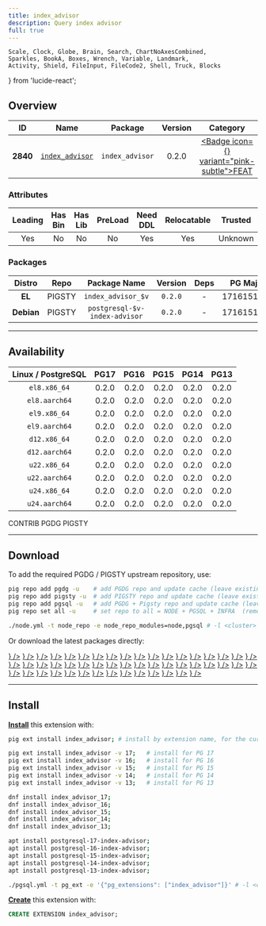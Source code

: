 ```yaml
---
title: index_advisor
description: Query index advisor
full: true
---
```


    Scale, Clock, Globe, Brain, Search, ChartNoAxesCombined,
    Sparkles, BookA, Boxes, Wrench, Variable, Landmark,
    Activity, Shield, FileInput, FileCode2, Shell, Truck, Blocks
} from 'lucide-react';

## Overview

| <TooltipIconButton tooltip="Extension unique identifier" side="top">ID</TooltipIconButton> | <TooltipIconButton tooltip="Extension name" side="top">Name</TooltipIconButton> | <TooltipIconButton tooltip="Package name for installation" side="top">Package</TooltipIconButton> | <TooltipIconButton tooltip="Latest available extension version" side="top">Version</TooltipIconButton> | <TooltipIconButton tooltip="Extension category" side="top">Category</TooltipIconButton> | <TooltipIconButton tooltip="Open source license" side="top">License</TooltipIconButton> | <TooltipIconButton tooltip="Programming language" side="top">Lang</TooltipIconButton> |
|:--------:|:--------:|:----------:|:--------------:|:---------------------------------------:|:------------------------------------------------------:|:----:|
| **2840** | [`index_advisor`](https://github.com/supabase/index_advisor) | `index_advisor` | 0.2.0 | <a href="/ext/feat" className="no-underline"><Badge icon={<Sparkles />} variant="pink-subtle">FEAT</Badge></a> | <a href="/ext/list/license#postgresql" className="no-underline"><Badge icon={<Scale />} variant="blue-subtle">PostgreSQL</Badge></a> | <a href="/ext/list/lang#sql"><Badge icon={<FileCode2 />} variant="green-subtle">SQL</Badge></a> |

### Attributes

| <TooltipIconButton tooltip="The Primary Leading extension in the Package" side="top">Leading</TooltipIconButton> | <TooltipIconButton tooltip="Contains binary utils" side="top">Has Bin</TooltipIconButton> | <TooltipIconButton tooltip="Contains .so shared library files" side="top">Has Lib</TooltipIconButton> | <TooltipIconButton tooltip="Requires preloading via shared_preload_libraries" side="top">PreLoad</TooltipIconButton> | <TooltipIconButton tooltip="Requires CREATE EXTENSION DDL command" side="top">Need DDL</TooltipIconButton> | <TooltipIconButton tooltip="Can be installed in any schema" side="top">Relocatable</TooltipIconButton> | <TooltipIconButton tooltip="Can be created by non-superuser" side="top">Trusted</TooltipIconButton> | <TooltipIconButton tooltip="Schemas used by this extension" side="top">Schemas</TooltipIconButton> |
|:-------:|:-------:|:-------:|:-------:|:--------:|:-----------:|:-------:|:-------:|
| Yes | No | No | No | Yes | Yes | Unknown | - |

### Packages

| <TooltipIconButton tooltip="Linux distribution family, EL or Debian" side="top">Distro</TooltipIconButton> | <TooltipIconButton tooltip="Package repository" side="top">Repo</TooltipIconButton> | <TooltipIconButton tooltip="The RPM/DEB Package Name Pattern (replace $v with real pg major)" side="top">Package Name</TooltipIconButton> | <TooltipIconButton tooltip="Latest package version" side="top">Version</TooltipIconButton> | <TooltipIconButton tooltip="RPM/DEB Package dependencies" side="top">Deps</TooltipIconButton> | <TooltipIconButton tooltip="Available in these PostgreSQL Major Versions" side="top">PG Major</TooltipIconButton> |
|:----------:|:--------:|:------------------------:|:-----------:|:------------:|:------------------:|
|   **EL**   | <Badge variant="amber-subtle"><span className="font-bold">PIGSTY</span></Badge> | `index_advisor_$v` | `0.2.0` | - | <Badge variant="green-subtle">17</Badge><Badge variant="green-subtle">16</Badge><Badge variant="green-subtle">15</Badge><Badge variant="green-subtle">14</Badge><Badge variant="green-subtle">13</Badge> |
| **Debian** | <Badge variant="amber-subtle"><span className="font-bold">PIGSTY</span></Badge> | `postgresql-$v-index-advisor` | `0.2.0` | - | <Badge variant="green-subtle">17</Badge><Badge variant="green-subtle">16</Badge><Badge variant="green-subtle">15</Badge><Badge variant="green-subtle">14</Badge><Badge variant="green-subtle">13</Badge> |



------

## Availability

| <TooltipIconButton tooltip="Linux Distro Arch / PostgreSQL Major Version" side="top">Linux / PostgreSQL </TooltipIconButton> | **PG17** | **PG16** | **PG15** | **PG14** | **PG13** |
|:-----:|:-----:|:-----:|:-----:|:-----:|:-----:|
| `el8.x86_64` | <Badge variant="amber-subtle">0.2.0</Badge> | <Badge variant="amber-subtle">0.2.0</Badge> | <Badge variant="amber-subtle">0.2.0</Badge> | <Badge variant="amber-subtle">0.2.0</Badge> | <Badge variant="amber-subtle">0.2.0</Badge> |
| `el8.aarch64` | <Badge variant="amber-subtle">0.2.0</Badge> | <Badge variant="amber-subtle">0.2.0</Badge> | <Badge variant="amber-subtle">0.2.0</Badge> | <Badge variant="amber-subtle">0.2.0</Badge> | <Badge variant="amber-subtle">0.2.0</Badge> |
| `el9.x86_64` | <Badge variant="amber-subtle">0.2.0</Badge> | <Badge variant="amber-subtle">0.2.0</Badge> | <Badge variant="amber-subtle">0.2.0</Badge> | <Badge variant="amber-subtle">0.2.0</Badge> | <Badge variant="amber-subtle">0.2.0</Badge> |
| `el9.aarch64` | <Badge variant="amber-subtle">0.2.0</Badge> | <Badge variant="amber-subtle">0.2.0</Badge> | <Badge variant="amber-subtle">0.2.0</Badge> | <Badge variant="amber-subtle">0.2.0</Badge> | <Badge variant="amber-subtle">0.2.0</Badge> |
| `d12.x86_64` | <Badge variant="amber-subtle">0.2.0</Badge> | <Badge variant="amber-subtle">0.2.0</Badge> | <Badge variant="amber-subtle">0.2.0</Badge> | <Badge variant="amber-subtle">0.2.0</Badge> | <Badge variant="amber-subtle">0.2.0</Badge> |
| `d12.aarch64` | <Badge variant="amber-subtle">0.2.0</Badge> | <Badge variant="amber-subtle">0.2.0</Badge> | <Badge variant="amber-subtle">0.2.0</Badge> | <Badge variant="amber-subtle">0.2.0</Badge> | <Badge variant="amber-subtle">0.2.0</Badge> |
| `u22.x86_64` | <Badge variant="amber-subtle">0.2.0</Badge> | <Badge variant="amber-subtle">0.2.0</Badge> | <Badge variant="amber-subtle">0.2.0</Badge> | <Badge variant="amber-subtle">0.2.0</Badge> | <Badge variant="amber-subtle">0.2.0</Badge> |
| `u22.aarch64` | <Badge variant="amber-subtle">0.2.0</Badge> | <Badge variant="amber-subtle">0.2.0</Badge> | <Badge variant="amber-subtle">0.2.0</Badge> | <Badge variant="amber-subtle">0.2.0</Badge> | <Badge variant="amber-subtle">0.2.0</Badge> |
| `u24.x86_64` | <Badge variant="amber-subtle">0.2.0</Badge> | <Badge variant="amber-subtle">0.2.0</Badge> | <Badge variant="amber-subtle">0.2.0</Badge> | <Badge variant="amber-subtle">0.2.0</Badge> | <Badge variant="amber-subtle">0.2.0</Badge> |
| `u24.aarch64` | <Badge variant="amber-subtle">0.2.0</Badge> | <Badge variant="amber-subtle">0.2.0</Badge> | <Badge variant="amber-subtle">0.2.0</Badge> | <Badge variant="amber-subtle">0.2.0</Badge> | <Badge variant="amber-subtle">0.2.0</Badge> |

<Badge variant="green-subtle"><span className="font-black">CONTRIB</span></Badge> <Badge variant="blue-subtle"><span className="font-black">PGDG</span></Badge> <Badge variant="amber-subtle"><span className="font-black">PIGSTY</span></Badge>

------

## Download

To add the required PGDG / PIGSTY upstream repository, use:

```bash tab="pig"
pig repo add pgdg -u    # add PGDG repo and update cache (leave existing repos)
pig repo add pigsty -u  # add PIGSTY repo and update cache (leave existing repos)
pig repo add pgsql -u   # add PGDG + Pigsty repo and update cache (leave existing repos)
pig repo set all -u     # set repo to all = NODE + PGSQL + INFRA  (remove existing repos)
```
```bash tab="pigsty"
./node.yml -t node_repo -e node_repo_modules=node,pgsql # -l <cluster>
```

Or download the latest packages directly:

<Files>
    <Folder name="el8.x86_64">
        <a href="https://repo.pigsty.io/yum/pgsql/el8.x86_64/index_advisor_17-0.2.0-1PIGSTY.el8.x86_64.rpm"><File name="index_advisor_17-0.2.0-1PIGSTY.el8.x86_64.rpm" icon={<Package className="text-emerald-500" />} /></a>
        <a href="https://repo.pigsty.io/yum/pgsql/el8.x86_64/index_advisor_16-0.2.0-1PIGSTY.el8.x86_64.rpm"><File name="index_advisor_16-0.2.0-1PIGSTY.el8.x86_64.rpm" icon={<Package className="text-emerald-500" />} /></a>
        <a href="https://repo.pigsty.io/yum/pgsql/el8.x86_64/index_advisor_15-0.2.0-1PIGSTY.el8.x86_64.rpm"><File name="index_advisor_15-0.2.0-1PIGSTY.el8.x86_64.rpm" icon={<Package className="text-emerald-500" />} /></a>
        <a href="https://repo.pigsty.io/yum/pgsql/el8.x86_64/index_advisor_14-0.2.0-1PIGSTY.el8.x86_64.rpm"><File name="index_advisor_14-0.2.0-1PIGSTY.el8.x86_64.rpm" icon={<Package className="text-emerald-500" />} /></a>
        <a href="https://repo.pigsty.io/yum/pgsql/el8.x86_64/index_advisor_13-0.2.0-1PIGSTY.el8.x86_64.rpm"><File name="index_advisor_13-0.2.0-1PIGSTY.el8.x86_64.rpm" icon={<Package className="text-emerald-500" />} /></a>
    </Folder>
    <Folder name="el8.aarch64">
        <a href="https://repo.pigsty.io/yum/pgsql/el8.aarch64/index_advisor_17-0.2.0-1PIGSTY.el8.aarch64.rpm"><File name="index_advisor_17-0.2.0-1PIGSTY.el8.aarch64.rpm" icon={<Package className="text-orange-500" />} /></a>
        <a href="https://repo.pigsty.io/yum/pgsql/el8.aarch64/index_advisor_16-0.2.0-1PIGSTY.el8.aarch64.rpm"><File name="index_advisor_16-0.2.0-1PIGSTY.el8.aarch64.rpm" icon={<Package className="text-orange-500" />} /></a>
        <a href="https://repo.pigsty.io/yum/pgsql/el8.aarch64/index_advisor_15-0.2.0-1PIGSTY.el8.aarch64.rpm"><File name="index_advisor_15-0.2.0-1PIGSTY.el8.aarch64.rpm" icon={<Package className="text-orange-500" />} /></a>
        <a href="https://repo.pigsty.io/yum/pgsql/el8.aarch64/index_advisor_14-0.2.0-1PIGSTY.el8.aarch64.rpm"><File name="index_advisor_14-0.2.0-1PIGSTY.el8.aarch64.rpm" icon={<Package className="text-orange-500" />} /></a>
        <a href="https://repo.pigsty.io/yum/pgsql/el8.aarch64/index_advisor_13-0.2.0-1PIGSTY.el8.aarch64.rpm"><File name="index_advisor_13-0.2.0-1PIGSTY.el8.aarch64.rpm" icon={<Package className="text-orange-500" />} /></a>
    </Folder>
    <Folder name="el9.x86_64">
        <a href="https://repo.pigsty.io/yum/pgsql/el9.x86_64/index_advisor_17-0.2.0-1PIGSTY.el9.x86_64.rpm"><File name="index_advisor_17-0.2.0-1PIGSTY.el9.x86_64.rpm" icon={<Package className="text-emerald-500" />} /></a>
        <a href="https://repo.pigsty.io/yum/pgsql/el9.x86_64/index_advisor_16-0.2.0-1PIGSTY.el9.x86_64.rpm"><File name="index_advisor_16-0.2.0-1PIGSTY.el9.x86_64.rpm" icon={<Package className="text-emerald-500" />} /></a>
        <a href="https://repo.pigsty.io/yum/pgsql/el9.x86_64/index_advisor_15-0.2.0-1PIGSTY.el9.x86_64.rpm"><File name="index_advisor_15-0.2.0-1PIGSTY.el9.x86_64.rpm" icon={<Package className="text-emerald-500" />} /></a>
        <a href="https://repo.pigsty.io/yum/pgsql/el9.x86_64/index_advisor_14-0.2.0-1PIGSTY.el9.x86_64.rpm"><File name="index_advisor_14-0.2.0-1PIGSTY.el9.x86_64.rpm" icon={<Package className="text-emerald-500" />} /></a>
        <a href="https://repo.pigsty.io/yum/pgsql/el9.x86_64/index_advisor_13-0.2.0-1PIGSTY.el9.x86_64.rpm"><File name="index_advisor_13-0.2.0-1PIGSTY.el9.x86_64.rpm" icon={<Package className="text-emerald-500" />} /></a>
    </Folder>
    <Folder name="el9.aarch64">
        <a href="https://repo.pigsty.io/yum/pgsql/el9.aarch64/index_advisor_17-0.2.0-1PIGSTY.el9.aarch64.rpm"><File name="index_advisor_17-0.2.0-1PIGSTY.el9.aarch64.rpm" icon={<Package className="text-orange-500" />} /></a>
        <a href="https://repo.pigsty.io/yum/pgsql/el9.aarch64/index_advisor_16-0.2.0-1PIGSTY.el9.aarch64.rpm"><File name="index_advisor_16-0.2.0-1PIGSTY.el9.aarch64.rpm" icon={<Package className="text-orange-500" />} /></a>
        <a href="https://repo.pigsty.io/yum/pgsql/el9.aarch64/index_advisor_15-0.2.0-1PIGSTY.el9.aarch64.rpm"><File name="index_advisor_15-0.2.0-1PIGSTY.el9.aarch64.rpm" icon={<Package className="text-orange-500" />} /></a>
        <a href="https://repo.pigsty.io/yum/pgsql/el9.aarch64/index_advisor_14-0.2.0-1PIGSTY.el9.aarch64.rpm"><File name="index_advisor_14-0.2.0-1PIGSTY.el9.aarch64.rpm" icon={<Package className="text-orange-500" />} /></a>
        <a href="https://repo.pigsty.io/yum/pgsql/el9.aarch64/index_advisor_13-0.2.0-1PIGSTY.el9.aarch64.rpm"><File name="index_advisor_13-0.2.0-1PIGSTY.el9.aarch64.rpm" icon={<Package className="text-orange-500" />} /></a>
    </Folder>
    <Folder name="d12.x86_64">
        <a href="https://repo.pigsty.io/apt/pgsql/bookworm/pool/main/i/index-advisor/postgresql-17-index-advisor_0.2.0-1PIGSTY~bookworm_amd64.deb"><File name="postgresql-17-index-advisor_0.2.0-1PIGSTY~bookworm_amd64.deb" icon={<Box className="text-emerald-500" />} /></a>
        <a href="https://repo.pigsty.io/apt/pgsql/bookworm/pool/main/i/index-advisor/postgresql-16-index-advisor_0.2.0-1PIGSTY~bookworm_amd64.deb"><File name="postgresql-16-index-advisor_0.2.0-1PIGSTY~bookworm_amd64.deb" icon={<Box className="text-emerald-500" />} /></a>
        <a href="https://repo.pigsty.io/apt/pgsql/bookworm/pool/main/i/index-advisor/postgresql-15-index-advisor_0.2.0-1PIGSTY~bookworm_amd64.deb"><File name="postgresql-15-index-advisor_0.2.0-1PIGSTY~bookworm_amd64.deb" icon={<Box className="text-emerald-500" />} /></a>
        <a href="https://repo.pigsty.io/apt/pgsql/bookworm/pool/main/i/index-advisor/postgresql-14-index-advisor_0.2.0-1PIGSTY~bookworm_amd64.deb"><File name="postgresql-14-index-advisor_0.2.0-1PIGSTY~bookworm_amd64.deb" icon={<Box className="text-emerald-500" />} /></a>
        <a href="https://repo.pigsty.io/apt/pgsql/bookworm/pool/main/i/index-advisor/postgresql-13-index-advisor_0.2.0-1PIGSTY~bookworm_amd64.deb"><File name="postgresql-13-index-advisor_0.2.0-1PIGSTY~bookworm_amd64.deb" icon={<Box className="text-emerald-500" />} /></a>
    </Folder>
    <Folder name="d12.aarch64">
        <a href="https://repo.pigsty.io/apt/pgsql/bookworm/pool/main/i/index-advisor/postgresql-17-index-advisor_0.2.0-1PIGSTY~bookworm_arm64.deb"><File name="postgresql-17-index-advisor_0.2.0-1PIGSTY~bookworm_arm64.deb" icon={<Box className="text-orange-500" />} /></a>
        <a href="https://repo.pigsty.io/apt/pgsql/bookworm/pool/main/i/index-advisor/postgresql-16-index-advisor_0.2.0-1PIGSTY~bookworm_arm64.deb"><File name="postgresql-16-index-advisor_0.2.0-1PIGSTY~bookworm_arm64.deb" icon={<Box className="text-orange-500" />} /></a>
        <a href="https://repo.pigsty.io/apt/pgsql/bookworm/pool/main/i/index-advisor/postgresql-15-index-advisor_0.2.0-1PIGSTY~bookworm_arm64.deb"><File name="postgresql-15-index-advisor_0.2.0-1PIGSTY~bookworm_arm64.deb" icon={<Box className="text-orange-500" />} /></a>
        <a href="https://repo.pigsty.io/apt/pgsql/bookworm/pool/main/i/index-advisor/postgresql-14-index-advisor_0.2.0-1PIGSTY~bookworm_arm64.deb"><File name="postgresql-14-index-advisor_0.2.0-1PIGSTY~bookworm_arm64.deb" icon={<Box className="text-orange-500" />} /></a>
        <a href="https://repo.pigsty.io/apt/pgsql/bookworm/pool/main/i/index-advisor/postgresql-13-index-advisor_0.2.0-1PIGSTY~bookworm_arm64.deb"><File name="postgresql-13-index-advisor_0.2.0-1PIGSTY~bookworm_arm64.deb" icon={<Box className="text-orange-500" />} /></a>
    </Folder>
    <Folder name="u22.x86_64">
        <a href="https://repo.pigsty.io/apt/pgsql/jammy/pool/main/i/index-advisor/postgresql-17-index-advisor_0.2.0-1PIGSTY~jammy_amd64.deb"><File name="postgresql-17-index-advisor_0.2.0-1PIGSTY~jammy_amd64.deb" icon={<Box className="text-emerald-500" />} /></a>
        <a href="https://repo.pigsty.io/apt/pgsql/jammy/pool/main/i/index-advisor/postgresql-16-index-advisor_0.2.0-1PIGSTY~jammy_amd64.deb"><File name="postgresql-16-index-advisor_0.2.0-1PIGSTY~jammy_amd64.deb" icon={<Box className="text-emerald-500" />} /></a>
        <a href="https://repo.pigsty.io/apt/pgsql/jammy/pool/main/i/index-advisor/postgresql-15-index-advisor_0.2.0-1PIGSTY~jammy_amd64.deb"><File name="postgresql-15-index-advisor_0.2.0-1PIGSTY~jammy_amd64.deb" icon={<Box className="text-emerald-500" />} /></a>
        <a href="https://repo.pigsty.io/apt/pgsql/jammy/pool/main/i/index-advisor/postgresql-14-index-advisor_0.2.0-1PIGSTY~jammy_amd64.deb"><File name="postgresql-14-index-advisor_0.2.0-1PIGSTY~jammy_amd64.deb" icon={<Box className="text-emerald-500" />} /></a>
        <a href="https://repo.pigsty.io/apt/pgsql/jammy/pool/main/i/index-advisor/postgresql-13-index-advisor_0.2.0-1PIGSTY~jammy_amd64.deb"><File name="postgresql-13-index-advisor_0.2.0-1PIGSTY~jammy_amd64.deb" icon={<Box className="text-emerald-500" />} /></a>
    </Folder>
    <Folder name="u22.aarch64">
        <a href="https://repo.pigsty.io/apt/pgsql/jammy/pool/main/i/index-advisor/postgresql-17-index-advisor_0.2.0-1PIGSTY~jammy_arm64.deb"><File name="postgresql-17-index-advisor_0.2.0-1PIGSTY~jammy_arm64.deb" icon={<Box className="text-orange-500" />} /></a>
        <a href="https://repo.pigsty.io/apt/pgsql/jammy/pool/main/i/index-advisor/postgresql-16-index-advisor_0.2.0-1PIGSTY~jammy_arm64.deb"><File name="postgresql-16-index-advisor_0.2.0-1PIGSTY~jammy_arm64.deb" icon={<Box className="text-orange-500" />} /></a>
        <a href="https://repo.pigsty.io/apt/pgsql/jammy/pool/main/i/index-advisor/postgresql-15-index-advisor_0.2.0-1PIGSTY~jammy_arm64.deb"><File name="postgresql-15-index-advisor_0.2.0-1PIGSTY~jammy_arm64.deb" icon={<Box className="text-orange-500" />} /></a>
        <a href="https://repo.pigsty.io/apt/pgsql/jammy/pool/main/i/index-advisor/postgresql-14-index-advisor_0.2.0-1PIGSTY~jammy_arm64.deb"><File name="postgresql-14-index-advisor_0.2.0-1PIGSTY~jammy_arm64.deb" icon={<Box className="text-orange-500" />} /></a>
        <a href="https://repo.pigsty.io/apt/pgsql/jammy/pool/main/i/index-advisor/postgresql-13-index-advisor_0.2.0-1PIGSTY~jammy_arm64.deb"><File name="postgresql-13-index-advisor_0.2.0-1PIGSTY~jammy_arm64.deb" icon={<Box className="text-orange-500" />} /></a>
    </Folder>
    <Folder name="u24.x86_64">
        <a href="https://repo.pigsty.io/apt/pgsql/noble/pool/main/i/index-advisor/postgresql-17-index-advisor_0.2.0-1PIGSTY~noble_amd64.deb"><File name="postgresql-17-index-advisor_0.2.0-1PIGSTY~noble_amd64.deb" icon={<Box className="text-emerald-500" />} /></a>
        <a href="https://repo.pigsty.io/apt/pgsql/noble/pool/main/i/index-advisor/postgresql-16-index-advisor_0.2.0-1PIGSTY~noble_amd64.deb"><File name="postgresql-16-index-advisor_0.2.0-1PIGSTY~noble_amd64.deb" icon={<Box className="text-emerald-500" />} /></a>
        <a href="https://repo.pigsty.io/apt/pgsql/noble/pool/main/i/index-advisor/postgresql-15-index-advisor_0.2.0-1PIGSTY~noble_amd64.deb"><File name="postgresql-15-index-advisor_0.2.0-1PIGSTY~noble_amd64.deb" icon={<Box className="text-emerald-500" />} /></a>
        <a href="https://repo.pigsty.io/apt/pgsql/noble/pool/main/i/index-advisor/postgresql-14-index-advisor_0.2.0-1PIGSTY~noble_amd64.deb"><File name="postgresql-14-index-advisor_0.2.0-1PIGSTY~noble_amd64.deb" icon={<Box className="text-emerald-500" />} /></a>
        <a href="https://repo.pigsty.io/apt/pgsql/noble/pool/main/i/index-advisor/postgresql-13-index-advisor_0.2.0-1PIGSTY~noble_amd64.deb"><File name="postgresql-13-index-advisor_0.2.0-1PIGSTY~noble_amd64.deb" icon={<Box className="text-emerald-500" />} /></a>
    </Folder>
    <Folder name="u24.aarch64">
        <a href="https://repo.pigsty.io/apt/pgsql/noble/pool/main/i/index-advisor/postgresql-17-index-advisor_0.2.0-1PIGSTY~noble_arm64.deb"><File name="postgresql-17-index-advisor_0.2.0-1PIGSTY~noble_arm64.deb" icon={<Box className="text-orange-500" />} /></a>
        <a href="https://repo.pigsty.io/apt/pgsql/noble/pool/main/i/index-advisor/postgresql-16-index-advisor_0.2.0-1PIGSTY~noble_arm64.deb"><File name="postgresql-16-index-advisor_0.2.0-1PIGSTY~noble_arm64.deb" icon={<Box className="text-orange-500" />} /></a>
        <a href="https://repo.pigsty.io/apt/pgsql/noble/pool/main/i/index-advisor/postgresql-15-index-advisor_0.2.0-1PIGSTY~noble_arm64.deb"><File name="postgresql-15-index-advisor_0.2.0-1PIGSTY~noble_arm64.deb" icon={<Box className="text-orange-500" />} /></a>
        <a href="https://repo.pigsty.io/apt/pgsql/noble/pool/main/i/index-advisor/postgresql-14-index-advisor_0.2.0-1PIGSTY~noble_arm64.deb"><File name="postgresql-14-index-advisor_0.2.0-1PIGSTY~noble_arm64.deb" icon={<Box className="text-orange-500" />} /></a>
        <a href="https://repo.pigsty.io/apt/pgsql/noble/pool/main/i/index-advisor/postgresql-13-index-advisor_0.2.0-1PIGSTY~noble_arm64.deb"><File name="postgresql-13-index-advisor_0.2.0-1PIGSTY~noble_arm64.deb" icon={<Box className="text-orange-500" />} /></a>
    </Folder>
</Files>

------

## Install

[**Install**](/docs/pgsql/ext/install) this extension with:

```bash tab="pig"
pig ext install index_advisor; # install by extension name, for the current active PG version

pig ext install index_advisor -v 17;   # install for PG 17
pig ext install index_advisor -v 16;   # install for PG 16
pig ext install index_advisor -v 15;   # install for PG 15
pig ext install index_advisor -v 14;   # install for PG 14
pig ext install index_advisor -v 13;   # install for PG 13
```
```bash tab="yum" 
dnf install index_advisor_17;
dnf install index_advisor_16;
dnf install index_advisor_15;
dnf install index_advisor_14;
dnf install index_advisor_13;
```
```bash tab="apt" 
apt install postgresql-17-index-advisor;
apt install postgresql-16-index-advisor;
apt install postgresql-15-index-advisor;
apt install postgresql-14-index-advisor;
apt install postgresql-13-index-advisor;
```
```bash tab="ansible"
./pgsql.yml -t pg_ext -e '{"pg_extensions": ["index_advisor"]}' # -l <cls>
```

[**Create**](/docs/pgsql/ext/create) this extension with:

```sql
CREATE EXTENSION index_advisor;
```


